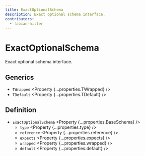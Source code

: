 ```yaml
---
title: ExactOptionalSchema
description: Exact optional schema interface.
contributors:
  - fabian-hiller
---
```



# ExactOptionalSchema

Exact optional schema interface.

## Generics

- `TWrapped` <Property {...properties.TWrapped} />
- `TDefault` <Property {...properties.TDefault} />

## Definition

- `ExactOptionalSchema` <Property {...properties.BaseSchema} />
  - `type` <Property {...properties.type} />
  - `reference` <Property {...properties.reference} />
  - `expects` <Property {...properties.expects} />
  - `wrapped` <Property {...properties.wrapped} />
  - `default` <Property {...properties.default} />

